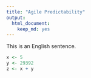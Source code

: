 ```yaml
---
title: "Agile Predictability"
output: 
  html_document: 
    keep_md: yes
---
```


This is an English sentence.

```r
x <- 5
y <- 29392
z <- x + y
```

